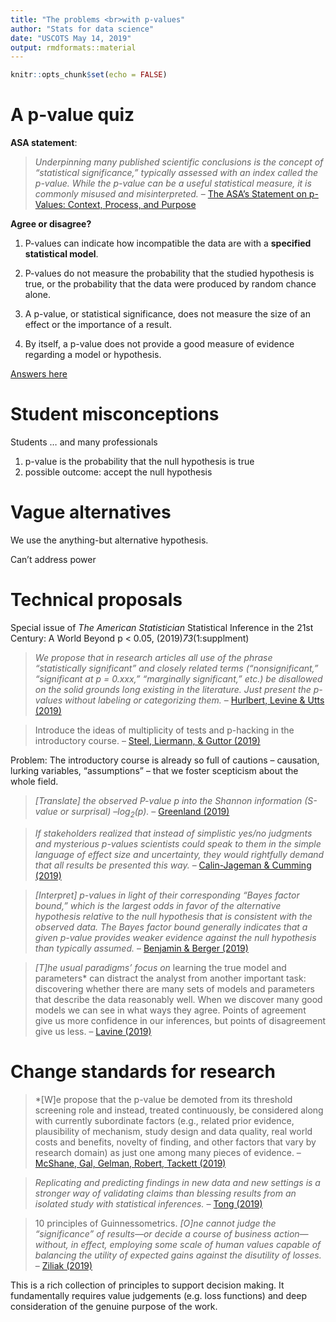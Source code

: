 ```yaml
---
title: "The problems <br>with p-values"
author: "Stats for data science"
date: "USCOTS May 14, 2019"
output: rmdformats::material
---
```


```r
knitr::opts_chunk$set(echo = FALSE)
```

# A p-value quiz

**ASA statement**: 

> *Underpinning many published scientific conclusions is the concept of “statistical significance,” typically assessed with an index called the p-value. While the p-value can be a useful statistical measure, it is commonly misused and misinterpreted.* -- [The ASA’s Statement on p-Values: Context, Process, and Purpose](http://dx.doi.org/10.1080/00031305.2016.1154108)

**Agree or disagree?**

1. P-values can indicate how incompatible the data are with a **specified statistical model**.

2. P-values do not measure the probability that the studied hypothesis is true, or the probability that the data were produced by random chance alone.

3. A p-value, or statistical significance, does not measure the size of an effect or the importance of a result.

4. By itself, a p-value does not provide a good measure of evidence regarding a model or hypothesis.

[Answers here](https://amstat.tandfonline.com/doi/pdf/10.1080/00031305.2016.1154108?needAccess=true)

# Student misconceptions

Students ... and many professionals

1. p-value is the probability that the null hypothesis is true
2. possible outcome: accept the null hypothesis

# Vague alternatives

We use the anything-but alternative hypothesis.

Can't address power

# Technical proposals

Special issue of *The American Statistician* Statistical Inference in the 21st Century: A World Beyond p < 0.05, (2019)*73*(1:supplment)

> *We propose that in research articles all use of the phrase "statistically significant" and closely related terms ("nonsignificant," "significant at p = 0.xxx," "marginally significant," etc.) be disallowed on the solid grounds long existing in the literature. Just present the p-values without labeling or categorizing them.* -- [Hurlbert, Levine & Utts (2019)](https://doi.org/10.1080/00031305.2018.1543616) 

> Introduce the ideas of multiplicity of tests and p-hacking in the introductory course. -- [Steel, Liermann, & Guttor (2019)](https://www.tandfonline.com/doi/full/10.1080/00031305.2018.1505657)

<aside>Problem: The introductory course is already so full of cautions -- causation, lurking variables, "assumptions" -- that we foster scepticism about the whole field.</aside>

> *[Translate] the observed P-value p into the Shannon information (S-value or surprisal) $–\mbox{log}_2(p)$.* -- [Greenland (2019)](https://doi.org/10.1080/00031305.2018.1529625)

> *If stakeholders realized that instead of simplistic yes/no judgments and mysterious p-values scientists could speak to them in the simple language of effect size and uncertainty, they would rightfully demand that all results be presented this way.* -- [Calin-Jageman & Cumming (2019)](https://doi.org/10.1080/00031305.2018.1518266) 

> *[Interpret] p-values in light of their corresponding “Bayes factor bound,” which is the largest odds in favor of the alternative hypothesis relative to the null hypothesis that is consistent with the observed data. The Bayes factor bound generally indicates that a given p-value provides weaker evidence against the null hypothesis than typically assumed.* -- [Benjamin & Berger (2019)](https://doi.org/10.1080/00031305.2018.1543135)

> *[T]he usual paradigms' focus on *learning the true model and parameters* can distract the analyst from another important task: discovering whether there are many sets of models and parameters that describe the data reasonably well. When we discover many good models we can see in what ways they agree. Points of agreement give us more confidence in our inferences, but points of disagreement give us less. -- [Lavine (2019)](https://amstat.tandfonline.com/doi/full/10.1080/00031305.2018.1459317#.XK99T5NKjOR)

# Change standards for research

> *[W]e propose that the p-value be demoted from its threshold screening role and instead, treated continuously, be considered along with currently subordinate factors (e.g., related prior evidence, plausibility of mechanism, study design and data quality, real world costs and benefits, novelty of finding, and other factors that vary by research domain) as just one among many pieces of evidence. -- [McShane, Gal, Gelman, Robert, Tackett (2019)](https://doi.org/10.1080/00031305.2018.1527253)

> *Replicating and predicting findings in new data and new settings is a stronger way of validating claims than blessing results from an isolated study with statistical inferences.* -- [Tong (2019)](https://doi.org/10.1080/00031305.2018.1518264)

> 10 principles of Guinnessometrics. *[O]ne cannot judge the “significance” of results—or decide a course of business action—without, in effect, employing some scale of human values capable of balancing the utility of expected gains against the disutility of losses.*  -- [Ziliak (2019)](https://doi.org/10.1080/00031305.2018.1514325)

<aside>This is a rich collection of principles to support decision making. It fundamentally requires value judgements (e.g. loss functions) and deep consideration of the genuine purpose of the work.</aside>
